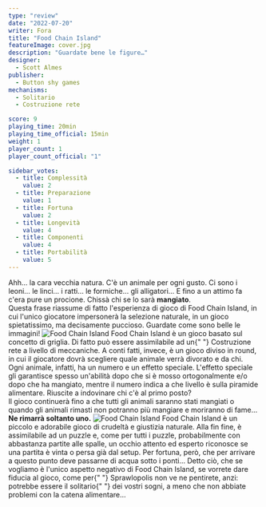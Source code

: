 ```yaml
---
type: "review"
date: "2022-07-20"
writer: Fora
title: "Food Chain Island"
featureImage: cover.jpg
description: "Guardate bene le figure…"
designer:
  - Scott Almes
publisher:
  - Button shy games
mechanisms:
  - Solitario
  - Costruzione rete

score: 9
playing_time: 20min
playing_time_official: 15min
weight: 1
player_count: 1
player_count_official: "1"

sidebar_votes:
  - title: Complessità
    value: 2
  - title: Preparazione
    value: 1
  - title: Fortuna
    value: 2
  - title: Longevità
    value: 4
  - title: Componenti
    value: 4
  - title: Portabilità
    value: 5
---
```


<Setting>
  Ahh… la cara vecchia natura. C'è un animale per ogni gusto. Ci sono i leoni…
  le linci… i ratti… le formiche… gli alligatori… E fino a un attimo fa c'era
  pure un procione. Chissà chi se lo sarà <strong>mangiato</strong>. <br />
  Questa frase riassume di fatto l'esperienza di gioco di Food Chain Island, in cui
  l'unico giocatore impersonerà la selezione naturale, in un gioco spietatissimo,
  ma decisamente puccioso. Guardate come sono belle le immagini!
</Setting>

<img src="./game1.jpg" alt="Food Chain Island" />

<Rules>
  Food Chain Island è un gioco basato sul concetto di griglia. Di fatto può
  essere assimilabile ad un{" "}
  <Link to="/mechanisms/costruzione-rete/">Costruzione rete</Link> a livello di
  meccaniche. A conti fatti, invece, è un gioco diviso in round, in cui il
  giocatore dovrà scegliere quale animale verrà divorato e da chi. Ogni animale,
  infatti, ha un numero e un effetto speciale. L'effetto speciale gli garantisce
  spesso un'abilità dopo che si è mosso ortogonalmente e/o dopo che ha mangiato,
  mentre il numero indica a che livello è sulla piramide alimentare. Riuscite a
  indovinare chi c'è al primo posto? <br />
  Il gioco continuerà fino a che tutti gli animali saranno stati mangiati o quando
  gli animali rimasti non potranno più mangiare e moriranno di fame… <br />
  <strong>Ne rimarrà soltanto uno.</strong>
</Rules>

<img src="./game2.jpg?t=1" alt="Food Chain Island" />

<Feedback>
  Food Chain Island è un piccolo e adorabile gioco di crudeltà e giustizia
  naturale. Alla fin fine, è assimilabile ad un puzzle e, come per tutti i
  puzzle, probabilmente con abbastanza partite alle spalle, un occhio attento ed
  esperto riconosce se una partita è vinta o persa già dal setup. Per fortuna,
  però, che per arrivare a questo punto deve passarne di acqua sotto i ponti…
  Detto ciò, che se vogliamo è l'unico aspetto negativo di Food Chain Island, se
  vorrete dare fiducia al gioco, come per{" "}
  <Link to="/reviews/sprawlopolis/">Sprawlopolis</Link> non ve ne pentirete,
  anzi: potrebbe essere il <Link to="/mechanisms/solitario/"> solitario</Link>{" "}
  dei vostri sogni, a meno che non abbiate problemi con la catena alimentare…
</Feedback>

<Instagram id="CgO5V1MjgxH" />
